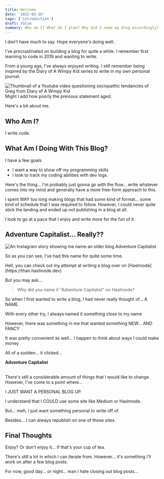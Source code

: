 ```yaml
---
title: Welcome
date: '2022-03-16'
tags: ['introduction']
draft: false
summary: Who am I? What do I plan? Why did I name my blog accordingly?
---
```

I don't have much to say. Hope everyone's doing well.

I've procrastinated on building a blog for quite a while. I remember first learning to code in 2019 and wanting to write.

From a young age, I've always enjoyed writing. I still remember being inspired by the Diary of A Wimpy Kid series to write in my own personal journal.

<div className="text-center">
  <Image src="/post-assets/welcome/1.png" alt="Thumbnail of a Youtube video questioning sociopathic tendancies of Greg from Diary of A Wimpy Kid" width={550} height={195} />
  <figcaption>Might I add how poorly the previous statement aged.</figcaption>
</div>

Here's a bit about me.

## Who Am I?
I write code.

## What Am I Doing With This Blog?
I have a few goals
- I want a way to show off my programming skills
- I look to track my coding abilities with dev logs.

Here's the thing... I'm probably just gonna go with the flow... write whatever comes into my mind and generally have a more free-form approach to this.

I spent WAY too long making blogs that had some kind of format... some kind of schedule that I was required to follow. However, I could never quite stick the landing and ended up not publishing in a blog at all.

I look to go at a pace that I enjoy and write more for the fun of it.

## Adventure Capitalist... Really??
<div class="grid overflow-hidden grid-cols-2 gap-8">
  <Image src="/post-assets/welcome/2.jpg" alt="An Instagram story showing me name an older blog Adventure Capitalist" width={560} height={1005} />
  <div>
    <p> So as you can see, I've had this name for quite some time. </p>
    <p> Hell, you can check out my attempt at writing a blog over on [Hashnode](https://than.hashnode.dev) </p>
    <p> But you may ask... </p>
    <blockquote> Why did you name it "Adventure Capitalist" on Hashnode? </blockquote>
    <p> So when I first wanted to write a blog, I had never really thought of... A NAME. </p>
    <p> With every other try, I always named it something close to my name </p>
    <p> However, there was something in me that wanted something NEW... AND FANCY </p>
    <p> It was pretty convenient as well... I happen to think about ways I could make money </p>
    <p> All of a sudden... it clicked... </p>
    <b> Adventure Capitalist </b>
  </div>
</div>

<br />

There's still a considerable amount of things that I would like to change. However, I've come to a point where...

<p className="text-center text-2xl font-extrabold"> I JUST WANT A PERSONAL BLOG UP. </p>

I understand that I COULD use some site like Medium or Hashnode.

But... meh, I just want something personal to write off of.

Besides... I can always republish on one of those sites.

## Final Thoughts
Enjoy? Or don't enjoy it... if that's your cup of tea.

There's still a lot in which I can iterate from. However... it's something I'll work on after a few blog posts.

For now, good day... or night... man I hate closing out blog posts...